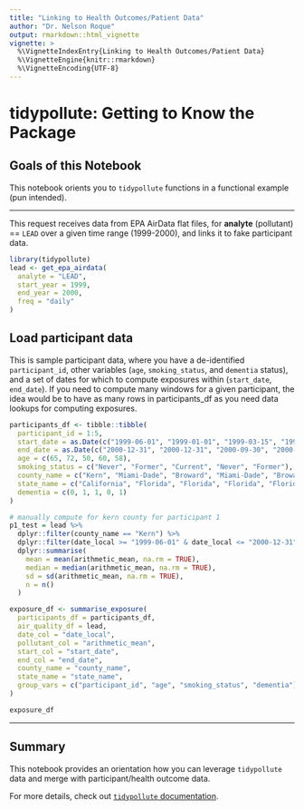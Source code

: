 ```yaml
---
title: "Linking to Health Outcomes/Patient Data"
author: "Dr. Nelson Roque"
output: rmarkdown::html_vignette
vignette: >
  %\VignetteIndexEntry{Linking to Health Outcomes/Patient Data}
  %\VignetteEngine{knitr::rmarkdown}
  %\VignetteEncoding{UTF-8}
---
```


# tidypollute: Getting to Know the Package

## Goals of this Notebook

This notebook orients you to `tidypollute` functions in a functional example (pun intended).

------------------------------------------------------------------------

This request receives data from EPA AirData flat files, for **analyte** (pollutant) == `LEAD` over a given time range (1999-2000), and links it to fake participant data.

```r
library(tidypollute)
lead <- get_epa_airdata(
  analyte = "LEAD",
  start_year = 1999,
  end_year = 2000,
  freq = "daily"
)
```

## Load participant data

This is sample participant data, where you have a de-identified `participant_id`, other variables (`age`, `smoking_status`, and `dementia` status), and a set of dates for which to compute exposures within (`start_date`, `end_date`). If you need to compute many windows for a given participant, the idea would be to have as many rows in participants_df as you need data lookups for computing exposures.

```r
participants_df <- tibble::tibble(
  participant_id = 1:5,
  start_date = as.Date(c("1999-06-01", "1999-01-01", "1999-03-15", "1999-07-10", "1999-09-20")),
  end_date = as.Date(c("2000-12-31", "2000-12-31", "2000-09-30", "2000-05-20", "2000-06-15")),
  age = c(65, 72, 50, 60, 58),
  smoking_status = c("Never", "Former", "Current", "Never", "Former"),
  county_name = c("Kern", "Miami-Dade", "Broward", "Miami-Dade", "Broward"),
  state_name = c("California", "Florida", "Florida", "Florida", "Florida"),
  dementia = c(0, 1, 1, 0, 1)
)
```

```r
# manually compute for kern county for participant 1
p1_test = lead %>%
  dplyr::filter(county_name == "Kern") %>%
  dplyr::filter(date_local >= "1999-06-01" & date_local <= "2000-12-31") %>%
  dplyr::summarise(
    mean = mean(arithmetic_mean, na.rm = TRUE),
    median = median(arithmetic_mean, na.rm = TRUE),
    sd = sd(arithmetic_mean, na.rm = TRUE),
    n = n()
  )

```

```r
exposure_df <- summarise_exposure(
  participants_df = participants_df,
  air_quality_df = lead,
  date_col = "date_local",
  pollutant_col = "arithmetic_mean",
  start_col = "start_date",
  end_col = "end_date",
  county_name = "county_name",
  state_name = "state_name",
  group_vars = c("participant_id", "age", "smoking_status", "dementia")
)
```

```r
exposure_df
```

------------------------------------------------------------------------

## Summary

This notebook provides an orientation how you can leverage `tidypollute` data and merge with participant/health outcome data.

For more details, check out [`tidypollute` documentation](https://nelsonroque.github.io/tidypollute/index.html).
